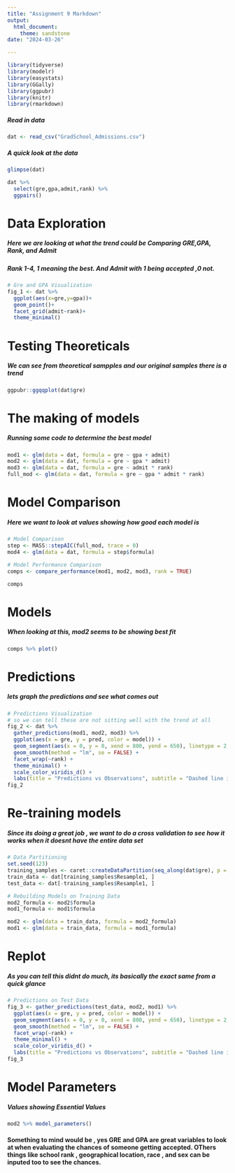 ```yaml
---
title: "Assignment 9 Markdown"
output: 
  html_document: 
    theme: sandstone
date: "2024-03-26"

---
```

```r
library(tidyverse)
library(modelr)
library(easystats)
library(GGally)
library(ggpubr)
library(knitr)
library(rmarkdown)
```


##### Read in data 
```r
dat <- read_csv("GradSchool_Admissions.csv")
```

##### A quick look at the data
```r
glimpse(dat)
```

```r
dat %>% 
  select(gre,gpa,admit,rank) %>% 
  ggpairs()
```


# Data Exploration
##### Here we are looking at what the trend could be Comparing GRE,GPA, Rank, and Admit
##### Rank 1-4, 1 meaning the best. And Admit with 1 being accepted ,0 not.
```r

# Gre and GPA Visualization
fig_1 <- dat %>% 
  ggplot(aes(x=gre,y=gpa))+
  geom_point()+
  facet_grid(admit~rank)+
  theme_minimal()
```

# Testing Theoreticals
##### We can see from theoretical sampples and our original samples there is a trend
```r
ggpubr::ggqqplot(dat$gre)
```

# The making of models
##### Running some code to determine the best model
```r
mod1 <- glm(data = dat, formula = gre ~ gpa + admit)
mod2 <- glm(data = dat, formula = gre ~ gpa * admit)
mod3 <- glm(data = dat, formula = gre ~ admit * rank)
full_mod <- glm(data = dat, formula = gre ~ gpa * admit * rank)

```

# Model Comparison
##### Here we want to look at values showing how good each model is 
```r
# Model Comparison
step <- MASS::stepAIC(full_mod, trace = 0)
mod4 <- glm(data = dat, formula = step$formula)

# Model Performance Comparison
comps <- compare_performance(mod1, mod2, mod3, rank = TRUE)

comps
```

# Models
##### When looking at this, mod2 seems to be showing best fit
```r
comps %>% plot()
```

# Predictions
##### lets graph the predictions and see what comes out
```r
# Predictions Visualization
# so we can tell these are not sitting well with the trend at all
fig_2 <- dat %>% 
  gather_predictions(mod1, mod2, mod3) %>% 
  ggplot(aes(x = gre, y = pred, color = model)) +
  geom_segment(aes(x = 0, y = 0, xend = 800, yend = 650), linetype = 2, color = "black", alpha = 0.5) +
  geom_smooth(method = "lm", se = FALSE) +
  facet_wrap(~rank) +
  theme_minimal() +
  scale_color_viridis_d() +
  labs(title = "Predictions vs Observations", subtitle = "Dashed line indicates perfect overlap between observed values and predictions")
fig_2


```
# Re-training models
##### Since its doing a great job , we want to do a cross validation to see how it works when it doesnt have the entire data set
```r
# Data Partitioning
set.seed(123)
training_samples <- caret::createDataPartition(seq_along(dat$gre), p = 0.8)
train_data <- dat[training_samples$Resample1, ]
test_data <- dat[-training_samples$Resample1, ]

# Rebuilding Models on Training Data
mod2_formula <- mod2$formula
mod1_formula <- mod1$formula

mod2 <- glm(data = train_data, formula = mod2_formula)
mod1 <- glm(data = train_data, formula = mod1_formula)
```

# Replot
##### As you can tell this didnt do much, its basically the exact same from a quick glance
```r
# Predictions on Test Data
fig_3 <- gather_predictions(test_data, mod2, mod1) %>% 
  ggplot(aes(x = gre, y = pred, color = model)) +
  geom_segment(aes(x = 0, y = 0, xend = 800, yend = 650), linetype = 2, color = "black", alpha = 0.5) +
  geom_smooth(method = "lm", se = FALSE) +
  facet_wrap(~rank) +
  theme_minimal() +
  scale_color_viridis_d() +
  labs(title = "Predictions vs Observations", subtitle = "Dashed line indicates perfect overlap between observed values and predictions")
fig_3
```


# Model Parameters
##### Values showing Essential Values
```r
mod2 %>% model_parameters()
```
#### Something to mind would be , yes GRE and GPA are great variables to look at when evaluating the chances of someone getting accepted. OThers things like school rank , geographical location, race , and sex can be inputed too to see the chances.

